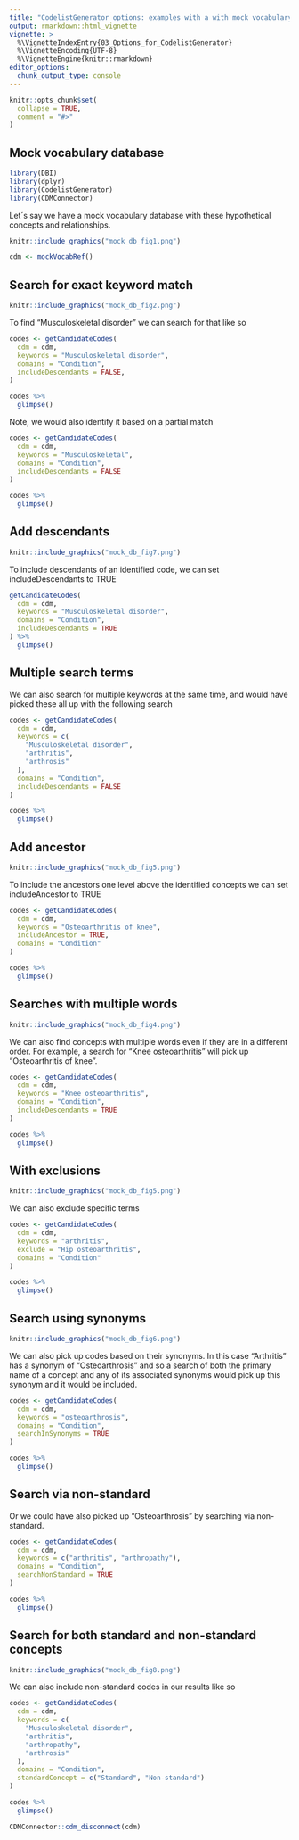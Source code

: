 ```yaml
---
title: "CodelistGenerator options: examples with a with mock vocabulary"
output: rmarkdown::html_vignette
vignette: >
  %\VignetteIndexEntry{03_Options_for_CodelistGenerator}
  %\VignetteEncoding{UTF-8}
  %\VignetteEngine{knitr::rmarkdown}
editor_options: 
  chunk_output_type: console
---
```


```r
knitr::opts_chunk$set(
  collapse = TRUE,
  comment = "#>"
)
```

## Mock vocabulary database
```r
library(DBI)
library(dplyr)
library(CodelistGenerator)
library(CDMConnector)
```

Let´s say we have a mock vocabulary database with these hypothetical concepts and relationships.

```r
knitr::include_graphics("mock_db_fig1.png")
```

```r
cdm <- mockVocabRef()
```

## Search for exact keyword match 
```r
knitr::include_graphics("mock_db_fig2.png")
```

To find "Musculoskeletal disorder" we can search for that like so 
```r
codes <- getCandidateCodes(
  cdm = cdm,
  keywords = "Musculoskeletal disorder",
  domains = "Condition",
  includeDescendants = FALSE,
)

codes %>% 
  glimpse()
```

Note, we would also identify it based on a partial match
```r
codes <- getCandidateCodes(
  cdm = cdm,
  keywords = "Musculoskeletal",
  domains = "Condition",
  includeDescendants = FALSE
)

codes %>% 
  glimpse()
```

## Add descendants
```r
knitr::include_graphics("mock_db_fig7.png")
```

To include descendants of an identified code, we can set includeDescendants to TRUE
```r
getCandidateCodes(
  cdm = cdm,
  keywords = "Musculoskeletal disorder",
  domains = "Condition",
  includeDescendants = TRUE
) %>% 
  glimpse()
```

## Multiple search terms 
We can also search for multiple keywords at the same time, and would have picked these all up with the following search
```r
codes <- getCandidateCodes(
  cdm = cdm,
  keywords = c(
    "Musculoskeletal disorder",
    "arthritis",
    "arthrosis"
  ),
  domains = "Condition",
  includeDescendants = FALSE
)

codes %>% 
  glimpse()
```

## Add ancestor
```r
knitr::include_graphics("mock_db_fig5.png")
```

To include the ancestors one level above the identified concepts we can set includeAncestor to TRUE

```r
codes <- getCandidateCodes(
  cdm = cdm,
  keywords = "Osteoarthritis of knee",
  includeAncestor = TRUE,
  domains = "Condition"
)

codes %>% 
  glimpse()
```

## Searches with multiple words
```r
knitr::include_graphics("mock_db_fig4.png")
```

We can also find concepts with multiple words even if they are in a different order. For example, a search for "Knee osteoarthritis" will pick up "Osteoarthritis of knee".

```r
codes <- getCandidateCodes(
  cdm = cdm,
  keywords = "Knee osteoarthritis",
  domains = "Condition",
  includeDescendants = TRUE
)

codes %>% 
  glimpse()
```


## With exclusions
```r
knitr::include_graphics("mock_db_fig5.png")
```

We can also exclude specific terms 

```r
codes <- getCandidateCodes(
  cdm = cdm,
  keywords = "arthritis",
  exclude = "Hip osteoarthritis",
  domains = "Condition"
)

codes %>% 
  glimpse()
```

## Search using synonyms
```r
knitr::include_graphics("mock_db_fig6.png")
```

We can also pick up codes based on their synonyms. In this case "Arthritis" has a synonym of "Osteoarthrosis" and so a search of both the primary name of a concept and any of its associated synonyms would pick up this synonym and it would be included.

```r
codes <- getCandidateCodes(
  cdm = cdm,
  keywords = "osteoarthrosis",
  domains = "Condition",
  searchInSynonyms = TRUE
)

codes %>% 
  glimpse()
```

## Search via non-standard
Or we could have also picked up "Osteoarthrosis" by searching via non-standard.

```r
codes <- getCandidateCodes(
  cdm = cdm,
  keywords = c("arthritis", "arthropathy"),
  domains = "Condition",
  searchNonStandard = TRUE
)

codes %>% 
  glimpse()
```

## Search for both standard and non-standard concepts

```r
knitr::include_graphics("mock_db_fig8.png")
```

We can also include non-standard codes in our results like so

```r
codes <- getCandidateCodes(
  cdm = cdm,
  keywords = c(
    "Musculoskeletal disorder",
    "arthritis",
    "arthropathy",
    "arthrosis"
  ),
  domains = "Condition",
  standardConcept = c("Standard", "Non-standard")
)

codes %>% 
  glimpse()
```

```r
CDMConnector::cdm_disconnect(cdm)
```
